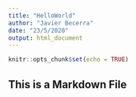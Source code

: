 ```yaml
---
title: "HelloWorld"
author: "Javier Becerra"
date: "23/5/2020"
output: html_document
---
```


```r
knitr::opts_chunk$set(echo = TRUE)
```

## This is a Markdown File